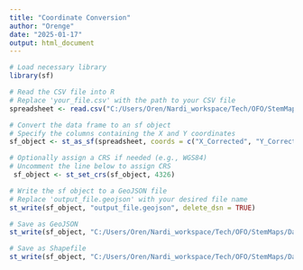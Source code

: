 ```yaml
---
title: "Coordinate Conversion"
author: "Orenge"
date: "2025-01-17"
output: html_document
---
```


```r
# Load necessary library
library(sf)

# Read the CSV file into R
# Replace 'your_file.csv' with the path to your CSV file
spreadsheet <- read.csv("C:/Users/Oren/Nardi_workspace/Tech/OFO/StemMaps/Data/703_Triton/Data/TrackingSheet/703_Triton.csv")

# Convert the data frame to an sf object
# Specify the columns containing the X and Y coordinates
sf_object <- st_as_sf(spreadsheet, coords = c("X_Corrected", "Y_Corrected"))

# Optionally assign a CRS if needed (e.g., WGS84)
# Uncomment the line below to assign CRS
 sf_object <- st_set_crs(sf_object, 4326)

# Write the sf object to a GeoJSON file
# Replace 'output_file.geojson' with your desired file name
st_write(sf_object, "output_file.geojson", delete_dsn = TRUE)

# Save as GeoJSON
st_write(sf_object, "C:/Users/Oren/Nardi_workspace/Tech/OFO/StemMaps/Data/703_Triton/Data/Projected_CSV/triton703.geojson", delete_dsn = TRUE)

# Save as Shapefile
st_write(sf_object, "C:/Users/Oren/Nardi_workspace/Tech/OFO/StemMaps/Data/703_Triton/Data/Projected_CSV/triton703.shp", delete_dsn = TRUE)
```